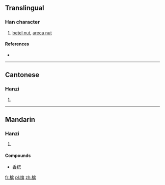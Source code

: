 {{also|檳}}
==Translingual==

===Han character===
{{Han char|rn=75|rad=木|as=10|sn=14|four=|canj=木十人金 (DJOC)}}

# [[betel nut]], [[areca nut]]

====References====
* {{Han ref|kx=0546.251|hdz=21270.050|uh=69DF|ud=27103}}

----

==Cantonese==

===Hanzi===
{{yue-hanzi|jyut=|y=ban1|tra=檳}}

# {{defn|Cantonese|sort=木10}}

----

==Mandarin==

===Hanzi===
{{cmn-hanzi|tra=檳|pin=[[bīn]] ([[bin1]])|wg=pin<sup>1</sup>}}

# {{defn|Mandarin|sort=木10}}

====Compounds====
* [[香槟]]

[[fr:槟]]
[[pl:槟]]
[[zh:槟]]